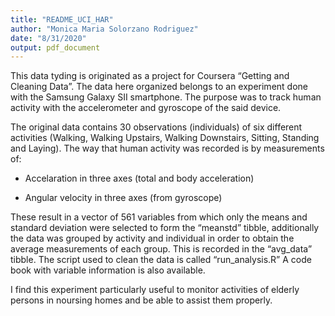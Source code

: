 ```yaml
---
title: "README_UCI_HAR"
author: "Monica Maria Solorzano Rodriguez"
date: "8/31/2020"
output: pdf_document
---
```


This data tyding is originated as a project for Coursera "Getting and Cleaning Data".  The data here organized belongs to an experiment done with the Samsung Galaxy SII smartphone. The purpose was to track human activity with the accelerometer and gyroscope of the said device.

The original data contains 30 observations (individuals) of six different activities (Walking, Walking Upstairs, Walking Downstairs, Sitting, Standing and Laying).  The way that human activity was recorded is by measurements of:

- Accelaration in three axes (total and body acceleration)

- Angular velocity in three axes (from gyroscope)

These result in a vector of 561 variables from which only the means and standard deviation were selected to form the "meanstd" tibble, additionally the data was grouped by activity and individual in order to obtain the average measurements of each group.  This is recorded in the "avg_data" tibble.  The script used to clean the data is called "run_analysis.R"  A code book with variable information is also available.

I find this experiment particularly useful to monitor activities of elderly persons in noursing homes and be able to assist them properly.

 
  
